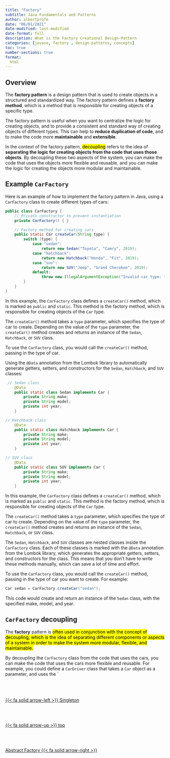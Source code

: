 ```yaml
---
title: "Factory"
subtitle: Java Fundamentals and Patterns
author: albertprofe
date: "06/01/2021"
date-modified: last-modified
date-format: full
description: What is the Factory Creational Design-Pattern
categories: [javase, factory , design-patterns, concepts]
toc: true
number-sections: true
format:
  html
---
```


## Overview

::: {.summary}
The **factory pattern** is a design pattern that is used to create objects in a structured and standardized way. The factory pattern defines a **factory method**, which is a method that is responsible for creating objects of a specific type.
:::

The factory pattern is useful when you want to centralize the logic for creating objects, and to provide a consistent and standard way of creating objects of different types. This can help to **reduce duplication of code**, and to make the code more **maintainable** and **extensible**.

In the context of the factory pattern, <mark>decoupling</mark> refers to the idea of **separating the logic for creating objects from the code that uses those objects**. By decoupling these two aspects of the system, you can make the code that uses the objects more flexible and reusable, and you can make the logic for creating the objects more modular and maintainable.

## Example ``CarFactory``

Here is an example of how to implement the factory pattern in Java, using a ``CarFactory`` class to create different types of cars:

``` java
public class CarFactory {
    // Private constructor to prevent instantiation
    private CarFactory() { }

    // Factory method for creating cars
    public static Car createCar(String type) {
        switch (type) {
            case "sedan":
                return new Sedan("Toyota", "Camry", 2019);
            case "hatchback":
                return new Hatchback("Honda", "Fit", 2019);
            case "suv":
                return new SUV("Jeep", "Grand Cherokee", 2019);
            default:
                throw new IllegalArgumentException("Invalid car type: " + type);
        }
    }
}

```

In this example, the `CarFactory` class defines a `createCar()` method, which is marked as `public` and `static`. This method is the factory method, which is responsible for creating objects of the `Car` type.

The `createCar()` method takes a `type` parameter, which specifies the type of car to create. Depending on the value of the `type` parameter, the `createCar()` method creates and returns an instance of the `Sedan`, `Hatchback`, or `SUV` class.

To use the `CarFactory` class, you would call the `createCar()` method, passing in the type of car.

Using the `@Data` annotation from the Lombok library to automatically generate getters, setters, and constructors for the `Sedan`, `Hatchback`, and `SUV` classes:

``` java
 // Sedan class
    @Data
    public static class Sedan implements Car {
        private String make;
        private String model;
        private int year;
    }
```

``` java
// Hatchback class
    @Data
    public static class Hatchback implements Car {
        private String make;
        private String model;
        private int year;
    }
```


``` java
// SUV class
    @Data
    public static class SUV implements Car {
        private String make;
        private String model;
        private int year;
    }
```

In this example, the `CarFactory` class defines a `createCar()` method, which is marked as `public` and `static`. This method is the factory method, which is responsible for creating objects of the `Car` type.

The `createCar()` method takes a `type` parameter, which specifies the type of car to create. Depending on the value of the `type` parameter, the `createCar()` method creates and returns an instance of the `Sedan`, `Hatchback`, or `SUV` class.

The `Sedan`, `Hatchback`, and `SUV` classes are nested classes inside the `CarFactory` class. Each of these classes is marked with the `@Data` annotation from the Lombok library, which generates the appropriate getters, setters, and constructors for the class. This means that you don't have to write these methods manually, which can save a lot of time and effort.

To use the `CarFactory` class, you would call the `createCar()` method, passing in the type of car you want to create. For example:

``` java
Car sedan = CarFactory.createCar("sedan");

```

This code would create and return an instance of the `Sedan` class, with the specified make, model, and year.

## ``CarFactory`` decoupling

The **factory** pattern is <mark>often used in conjunction with the concept of decoupling, which is the idea of separating different components or aspects of a system in order to make the system more modular, flexible, and maintainable.</mark>

By decoupling the `CarFactory` class from the code that uses the cars, you can make the code that uses the cars more flexible and reusable. For example, you could define a `CarDriver` class that takes a `Car` object as a parameter, and uses the `
<!--- navLinks -->
<br><br>
<div class=row>
<br>
<div class='column left previous'>
<br>
[{{< fa solid arrow-left >}} Singleton](/javase/se-pattern-singleton.qmd)
<br>
</div>
<br>
<div class='column center'>
<br>
[{{< fa solid arrow-up >}} top](#top)
<br>
</div>
<br>
<div class='column right next'>
<br>
[Abstract Factory  {{< fa solid arrow-right >}}](/javase/se-pattern-abstractfactory.qmd)
<br>
</div>
<br>
</div>
